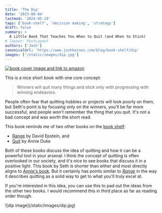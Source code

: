 ```yaml
---
title: 'The Dip'
date: '2023-08-04'
lastmod: '2024-05-19'
tags: ['book-shelf', 'decision making', 'strategy']
draft: false
summary: >
  A Little Book That Teaches You When to Quit (and When to Stick)
# layout: PostLayout
authors: ['Josh']
canonicalUrl: 'https://www.joshhaines.com/blog/book-shelf/dip'
images: ['/static/images/dip.jpg']
---
```


<div className="mx-auto w-1/3">
  <a href="https://www.amazon.com/Dip-Little-Book-Teaches-Stick/dp/1591841666">
    <img
      alt="book cover image and link to amazon"
      src="https://m.media-amazon.com/images/I/41zRc3yW5EL._SY445_SX342_.jpg"
    />
  </a>
</div>

This is a nice short book with one core concept:

> Winners will quit many things and stick only with progressing with winning endeavors.

People often fear that quitting hobbies or projects will look poorly on them, but Seth's point is by focusing only on the winners, you'll be far more successful, and people won't remember the thing that you quit. It's not a bad concept and was worth the short read.

This book reminds me of two other books on the [book shelf](/blog/book-shelf):

- [Range](/blog/book-shelf/range) by David Epstein, and
- [Quit](/blog/book-shelf/quit) by Annie Duke

Both of these books discuss the idea of quitting and how it can be a powerful tool in your arsenal. I think the concept of quitting is often overlooked in our society, and it's nice to see books that discuss it in a positive light. This book by Seth is shorter than either and most directly aligns to [Annie's book](/blog/book-shelf/quit). But it certainly has points similar to _[Range](/blog/book-shelf/range)_ in the way it describes quitting as a solid way to get to what you'll truly excel at.

If you're interested in this idea, you can use this to pad out the ideas from the other two books. I would recommend this in third place as far as reading order though.

<div className="-mx-2 flex flex-wrap justify-center overflow-hidden xl:-mx-2">
  <div className="my-1 w-full overflow-hidden px-2 xl:my-1 xl:w-3/4 xl:px-2">
    ![dip image](/static/images/dip.jpg)
  </div>
</div>

